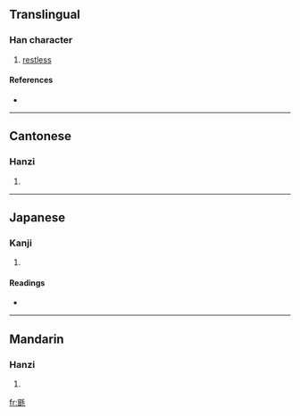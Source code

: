 ==Translingual==

===Han character===
{{Han char|rn=82|rad=毛|as=09|sn=13|four=6261<sub>4</sub>|canj=日山竹手山 (AUHQU)}}

# [[restless]]

====References====
* {{Han ref|kx=0594.320|dkj=16890|dj=0986.250|hdz=32001.190|uh=6BF7|ud=27639|bh=DE41|bd=56897}}

----

==Cantonese==

===Hanzi===
{{yue-hanzi|jyut=|y=mou6}}

# {{defn|Cantonese}}

----

==Japanese==

===Kanji===
{{ja-kanji|grade=|rs=毛09}}

# {{defn|Japanese}}

====Readings====
* {{ja-readings|on=[[ぼう]] (bō), [[もう]] (mō)|kun=[[とける]] (tokeru)}}

----

==Mandarin==

===Hanzi===
{{cmn-hanzi|pin=[[mào]] ([[mao4]])|wg=mao<sup>4</sup>}}

# {{defn|Mandarin}}

[[fr:毷]]